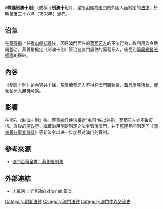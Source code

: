 {{refimprove|time=2015-07-19T17:05:49+00:00}}
《'''條議制澳十則'''》（或稱《'''制澳十則'''》），是指[[明朝|明朝]]為[[澳門|澳門]]的外國人而制定的[[法律|法律]]，於[[明朝|明]][[萬曆|萬曆]]三十六年（1608年）頒布。

==沿革==
在[[蔡善繼|蔡善繼]]上任[[香山縣|香山縣]][[知縣|知縣]]後，因見澳門居住的[[葡萄牙|葡萄牙人]]的不法行為，故利用法令嚴厲整治。蔡善繼擬定《制澳十則》管治在澳門居住的葡萄牙人，後受到[[兩廣總督|兩廣總督]][[張鳴崗|張鳴崗]]的採納。

==內容==
《制澳十則》的內容共十條，規限葡萄牙人不得在澳門置物業、蓋房屋等活動，使葡萄牙人無機可乘。

==影響==
在頒布《制澳十則》後，蔡善繼行使法權對“夷目”{{clarify}}施以[[笞刑|笞刑]]，葡萄牙人亦不敢反抗。及後的[[清政府|清政府]]，繼續沿用明朝制定之法令管治澳門，并于[[乾隆|乾隆]]年间制定了《[[澳夷善後事宜條議|澳夷善後事宜條議]]》等新法令以进一步加强对澳门的管制。

==參考來源==
*[https://web.archive.org/web/20071010162320/http://www.macaudata.com/macauweb/Encyclopedia/html/42504.htm 澳門百科全書：蔡善繼制澳]

==外部連結==
*[http://www.people.com.cn/item/aomen/1-macau/aomen/newfiles/b1030.html 人民网：明清政府对澳门的管治] {{Wayback|url=http://www.people.com.cn/item/aomen/1-macau/aomen/newfiles/b1030.html |date=20070312042154 }}

[[Category:明朝法律|Category:明朝法律]]
[[Category:澳門法律|Category:澳門法律]]
[[Category:澳門中外交流史|Category:澳門中外交流史]]
